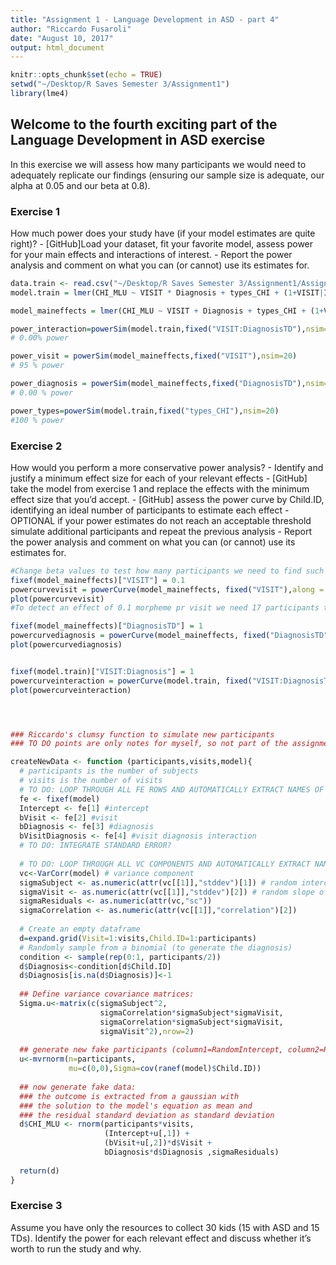 ```yaml
---
title: "Assignment 1 - Language Development in ASD - part 4"
author: "Riccardo Fusaroli"
date: "August 10, 2017"
output: html_document
---
```


```r
knitr::opts_chunk$set(echo = TRUE)
setwd("~/Desktop/R Saves Semester 3/Assignment1")
library(lme4)
```

## Welcome to the fourth exciting part of the Language Development in ASD exercise

In this exercise we will assess how many participants we would need to adequately replicate our findings (ensuring our sample size is adequate, our alpha at 0.05 and our beta at 0.8).

### Exercise 1

How much power does your study have (if your model estimates are quite right)?
- [GitHub]Load your dataset, fit your favorite model, assess power for your main effects and interactions of interest.
- Report the power analysis and comment on what you can (or cannot) use its estimates for.

```r
data.train <- read.csv("~/Desktop/R Saves Semester 3/Assignment1/Assignment1data")
model.train = lmer(CHI_MLU ~ VISIT * Diagnosis + types_CHI + (1+VISIT|ID), data=data.train, REML = FALSE)

model_maineffects = lmer(CHI_MLU ~ VISIT + Diagnosis + types_CHI + (1+VISIT|ID), data=data.train, REML = FALSE)

power_interaction=powerSim(model.train,fixed("VISIT:DiagnosisTD"),nsim=20)
# 0.00% power

power_visit = powerSim(model_maineffects,fixed("VISIT"),nsim=20)
# 95 % power

power_diagnosis = powerSim(model_maineffects,fixed("DiagnosisTD"),nsim=20)
# 0.00 % power

power_types=powerSim(model.train,fixed("types_CHI"),nsim=20)
#100 % power

```

### Exercise 2

How would you perform a more conservative power analysis?
- Identify and justify a minimum effect size for each of your relevant effects
- [GitHub] take the model from exercise 1 and replace the effects with the minimum effect size that you'd accept.
- [GitHub] assess the power curve by Child.ID, identifying an ideal number of participants to estimate each effect
- OPTIONAL if your power estimates do not reach an acceptable threshold simulate additional participants and repeat the previous analysis
- Report the power analysis and comment on what you can (or cannot) use its estimates for.

```r
#Change beta values to test how many participants we need to find such an effect
fixef(model_maineffects)["VISIT"] = 0.1
powercurvevisit = powerCurve(model_maineffects, fixed("VISIT"),along = "ID",nsim = 20)
plot(powercurvevisit)
#To detect an effect of 0.1 morpheme pr visit we need 17 participants to reach a power threshold of 80 % 

fixef(model_maineffects)["DiagnosisTD"] = 1
powercurvediagnosis = powerCurve(model_maineffects, fixed("DiagnosisTD"),along = "ID",nsim = 20)
plot(powercurvediagnosis)


fixef(model.train)["VISIT:Diagnosis"] = 1
powercurveinteraction = powerCurve(model.train, fixed("VISIT:DiagnosisTD"),along = "ID",nsim = 10)
plot(powercurveinteraction)




### Riccardo's clumsy function to simulate new participants
### TO DO points are only notes for myself, so not part of the assignment

createNewData <- function (participants,visits,model){
  # participants is the number of subjects
  # visits is the number of visits
  # TO DO: LOOP THROUGH ALL FE ROWS AND AUTOMATICALLY EXTRACT NAMES OF FIXED EFFECTS AND ESTIMATES
  fe <- fixef(model)
  Intercept <- fe[1] #intercept
  bVisit <- fe[2] #visit
  bDiagnosis <- fe[3] #diagnosis
  bVisitDiagnosis <- fe[4] #visit diagnosis interaction
  # TO DO: INTEGRATE STANDARD ERROR?
  
  # TO DO: LOOP THROUGH ALL VC COMPONENTS AND AUTOMATICALLY EXTRACT NAMES OF EFFECTS AND ESTIMATES
  vc<-VarCorr(model) # variance component
  sigmaSubject <- as.numeric(attr(vc[[1]],"stddev")[1]) # random intercept by subject
  sigmaVisit <- as.numeric(attr(vc[[1]],"stddev")[2]) # random slope of visit over subject
  sigmaResiduals <- as.numeric(attr(vc,"sc"))
  sigmaCorrelation <- as.numeric(attr(vc[[1]],"correlation")[2])
  
  # Create an empty dataframe
  d=expand.grid(Visit=1:visits,Child.ID=1:participants)
  # Randomly sample from a binomial (to generate the diagnosis)
  condition <- sample(rep(0:1, participants/2))
  d$Diagnosis<-condition[d$Child.ID]
  d$Diagnosis[is.na(d$Diagnosis)]<-1
  
  ## Define variance covariance matrices:
  Sigma.u<-matrix(c(sigmaSubject^2,
                    sigmaCorrelation*sigmaSubject*sigmaVisit,
                    sigmaCorrelation*sigmaSubject*sigmaVisit,
                    sigmaVisit^2),nrow=2)
  
  ## generate new fake participants (column1=RandomIntercept, column2=RandomSlope)
  u<-mvrnorm(n=participants,
             mu=c(0,0),Sigma=cov(ranef(model)$Child.ID))
  
  ## now generate fake data:
  ### the outcome is extracted from a gaussian with
  ### the solution to the model's equation as mean and
  ### the residual standard deviation as standard deviation 
  d$CHI_MLU <- rnorm(participants*visits,
                     (Intercept+u[,1]) +
                     (bVisit+u[,2])*d$Visit + 
                     bDiagnosis*d$Diagnosis ,sigmaResiduals)  
  
  return(d)
}
```


### Exercise 3

Assume you have only the resources to collect 30 kids (15 with ASD and 15 TDs). Identify the power for each relevant effect and discuss whether it's worth to run the study and why.





